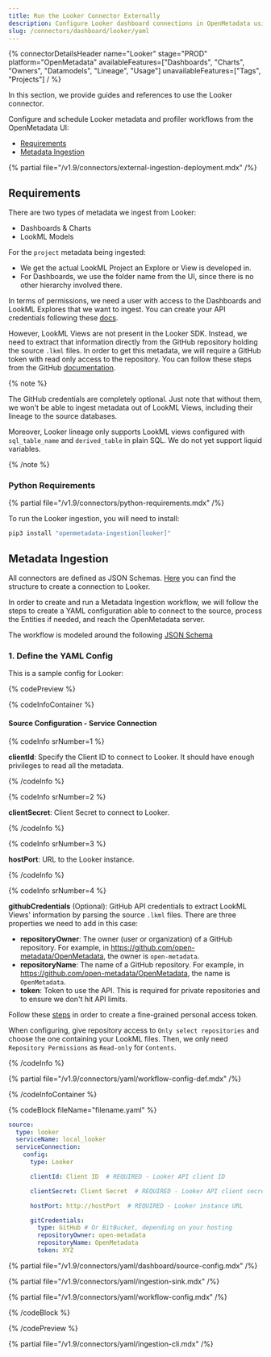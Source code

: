 ```yaml
---
title: Run the Looker Connector Externally
description: Configure Looker dashboard connections in OpenMetadata using YAML. Step-by-step setup guide with examples for seamless data catalog integration.
slug: /connectors/dashboard/looker/yaml
---
```




{% connectorDetailsHeader
  name="Looker"
  stage="PROD"
  platform="OpenMetadata"
  availableFeatures=["Dashboards", "Charts", "Owners", "Datamodels", "Lineage", "Usage"]
  unavailableFeatures=["Tags", "Projects"]
/ %}

In this section, we provide guides and references to use the Looker connector.

Configure and schedule Looker metadata and profiler workflows from the OpenMetadata UI:

- [Requirements](#requirements)
- [Metadata Ingestion](#metadata-ingestion)

{% partial file="/v1.9/connectors/external-ingestion-deployment.mdx" /%}

## Requirements

There are two types of metadata we ingest from Looker:
- Dashboards & Charts
- LookML Models

For the `project` metadata being ingested:
- We get the actual LookML Project an Explore or View is developed in.
- For Dashboards, we use the folder name from the UI, since there is no other hierarchy involved there.

In terms of permissions, we need a user with access to the Dashboards and LookML Explores that we want to ingest. You can
create your API credentials following these [docs](https://cloud.google.com/looker/docs/api-auth).

However, LookML Views are not present in the Looker SDK. Instead, we need to extract that information directly from
the GitHub repository holding the source `.lkml` files. In order to get this metadata, we will require a GitHub token
with read only access to the repository. You can follow these steps from the GitHub [documentation](https://docs.github.com/en/enterprise-server@3.4/authentication/keeping-your-account-and-data-secure/creating-a-personal-access-token).

{% note %}

The GitHub credentials are completely optional. Just note that without them, we won't be able to ingest metadata
out of LookML Views, including their lineage to the source databases.

Moreover, Looker lineage only supports LookML views configured with `sql_table_name` and `derived_table` in plain SQL.
We do not yet support liquid variables.

{% /note %}

### Python Requirements

{% partial file="/v1.9/connectors/python-requirements.mdx" /%}

To run the Looker ingestion, you will need to install:

```bash
pip3 install "openmetadata-ingestion[looker]"
```

## Metadata Ingestion

All connectors are defined as JSON Schemas. 
[Here](https://github.com/open-metadata/OpenMetadata/blob/main/openmetadata-spec/src/main/resources/json/schema/entity/services/connections/dashboard/lookerConnection.json)
you can find the structure to create a connection to Looker.

In order to create and run a Metadata Ingestion workflow, we will follow
the steps to create a YAML configuration able to connect to the source,
process the Entities if needed, and reach the OpenMetadata server.

The workflow is modeled around the following
[JSON Schema](https://github.com/open-metadata/OpenMetadata/blob/main/openmetadata-spec/src/main/resources/json/schema/metadataIngestion/workflow.json)

### 1. Define the YAML Config

This is a sample config for Looker:

{% codePreview %}

{% codeInfoContainer %}

#### Source Configuration - Service Connection

{% codeInfo srNumber=1 %}

**clientId**: Specify the Client ID to connect to Looker. It should have enough privileges to read all the metadata.

{% /codeInfo %}

{% codeInfo srNumber=2 %}

**clientSecret**: Client Secret to connect to Looker.

{% /codeInfo %}

{% codeInfo srNumber=3 %}

**hostPort**: URL to the Looker instance.

{% /codeInfo %}

{% codeInfo srNumber=4 %}

**githubCredentials** (Optional): GitHub API credentials to extract LookML Views' information by parsing the source `.lkml` files. There are three
properties we need to add in this case:

- **repositoryOwner**: The owner (user or organization) of a GitHub repository. For example, in https://github.com/open-metadata/OpenMetadata, the owner is `open-metadata`.
- **repositoryName**: The name of a GitHub repository. For example, in https://github.com/open-metadata/OpenMetadata, the name is `OpenMetadata`.
- **token**: Token to use the API. This is required for private repositories and to ensure we don't hit API limits.

Follow these [steps](https://docs.github.com/en/authentication/keeping-your-account-and-data-secure/creating-a-personal-access-token#creating-a-fine-grained-personal-access-token) in order to create a fine-grained personal access token.

When configuring, give repository access to `Only select repositories` and choose the one containing your LookML files. Then, we only need `Repository Permissions` as `Read-only` for `Contents`.


{% /codeInfo %}

<SourceConfigDef />

<IngestionSinkDef />

{% partial file="/v1.9/connectors/yaml/workflow-config-def.mdx" /%}

{% /codeInfoContainer %}

{% codeBlock fileName="filename.yaml" %}

```yaml {% isCodeBlock=true %}
source:
  type: looker
  serviceName: local_looker
  serviceConnection:
    config:
      type: Looker
```
```yaml {% srNumber=1 %}
      clientId: Client ID  # REQUIRED - Looker API client ID
```
```yaml {% srNumber=2 %}
      clientSecret: Client Secret  # REQUIRED - Looker API client secret
```
```yaml {% srNumber=3 %}
      hostPort: http://hostPort  # REQUIRED - Looker instance URL
```
```yaml {% srNumber=4 %}
      gitCredentials:
        type: GitHub # Or BitBucket, depending on your hosting
        repositoryOwner: open-metadata
        repositoryName: OpenMetadata
        token: XYZ
```

{% partial file="/v1.9/connectors/yaml/dashboard/source-config.mdx" /%}

{% partial file="/v1.9/connectors/yaml/ingestion-sink.mdx" /%}

{% partial file="/v1.9/connectors/yaml/workflow-config.mdx" /%}

{% /codeBlock %}

{% /codePreview %}

{% partial file="/v1.9/connectors/yaml/ingestion-cli.mdx" /%}
